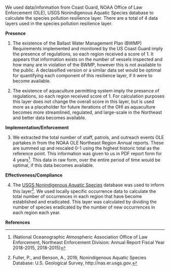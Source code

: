 We used data/information from Coast Guard, NOAA Office of Law Enforcement (OLE), USGS Nonindigenous Aquatic Species database to calculate the species pollution resilience layer. There are a total of 4 data layers used in the species pollution resilience layer.

**Presence**

1. The existence of the Ballast Water Management Plan (BWMP) Requirements implemented and monitored by the US Coast Guard imply the presence of regulations, so each region received a score of 1. It appears that information exists on the number of vessels inspected and how many are in violation of the BWMP, however this is not available to the public. A declassified version or a similar data set would be optimal for quantifying each component of this resilience layer, if it were to become available.

2. The existence of aquaculture permitting system imply the presence of regulations, so each region received score of 1. For calculation purposes this layer does not change the overall score in this layer, but is used more as a placeholder for future iterations of the OHI as aquaculture becomes more streamlined, regulated, and large-scale in the Northeast and better data becomes available.

**Implementation/Enforcement **

3. We extracted the total number of staff,  patrols, and outreach events OLE partakes in from the NOAA OLE Northeast Region Annual reports. These are summed up and rescaled 0-1 using the highest historic total as the reference point. This information was given to us in PDF report form for 4 years^[(National Oceanographic Atmospheric Association Office of Law Enforcement, Northeast Enforcement Division: Annual Report Fiscal Year 2018-2015, 2018-2015)]. This data in raw form, over the entire period of time would be optimal, if this data becomes available.

**Effectiveness/Compliance**

4. The [USGS Nonindigenous Aquatic Species](http://nas.er.usgs.gov) database was used to inform this layer^[Fuller, P., and Benson, A., 2016, Nonindigenous Aquatic Species Database: U.S. Geological Survey, http://nas.er.usgs.gov.]. We used locally specific occurrence data to calculate the total number of occurrences in each region that have become established and eradicated. This layer was calculated by dividing the number of species eradicated by the number of new occurrences in each region each year. 

**References**







